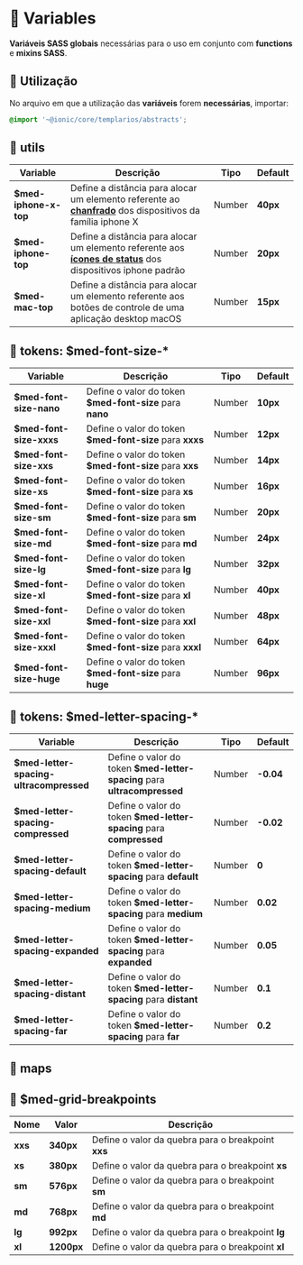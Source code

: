 
<Meta title="Sass/Variables" />

# 🎲 Variables

**Variáveis SASS globais** necessárias para o uso em conjunto com **functions** e **mixins SASS**.

## 💈 Utilização

No arquivo em que a utilização das **variáveis** forem **necessárias**, importar:

``` scss
@import '~@ionic/core/templarios/abstracts';
```

## 🎲 utils

| Variable            | Descrição                                                                                                                                                  | Tipo   | Default  |
| ------------------- | ---------------------------------------------------------------------------------------------------------------------------------------------------------- | ------ | -------- |
| **$med-iphone-x-top** | Define a distância para alocar um elemento referente ao **[chanfrado](https://support.apple.com/en-ca/HT207354)** dos dispositivos da família iphone X   | Number | **40px** |
| **$med-iphone-top**   | Define a distância para alocar um elemento referente aos **[ícones de status](https://support.apple.com/en-ca/HT207354)** dos dispositivos iphone padrão | Number | **20px** |
| **$med-mac-top**      | Define a distância para alocar um elemento referente aos botões de controle de uma aplicação desktop macOS                                               | Number | **15px** |


## 🎲 tokens: $med-font-size-*

| Variable                | Descrição                                                | Tipo   | Default  |
| ----------------------- | -------------------------------------------------------- | ------ | -------- |
| **$med-font-size-nano** | Define o valor do token **$med-font-size** para **nano** | Number | **10px** |
| **$med-font-size-xxxs** | Define o valor do token **$med-font-size** para **xxxs** | Number | **12px** |
| **$med-font-size-xxs**  | Define o valor do token **$med-font-size** para **xxs**  | Number | **14px** |
| **$med-font-size-xs**   | Define o valor do token **$med-font-size** para **xs**   | Number | **16px** |
| **$med-font-size-sm**   | Define o valor do token **$med-font-size** para **sm**   | Number | **20px** |
| **$med-font-size-md**   | Define o valor do token **$med-font-size** para **md**   | Number | **24px** |
| **$med-font-size-lg**   | Define o valor do token **$med-font-size** para **lg**   | Number | **32px** |
| **$med-font-size-xl**   | Define o valor do token **$med-font-size** para **xl**   | Number | **40px** |
| **$med-font-size-xxl**  | Define o valor do token **$med-font-size** para **xxl**  | Number | **48px** |
| **$med-font-size-xxxl** | Define o valor do token **$med-font-size** para **xxxl** | Number | **64px** |
| **$med-font-size-huge** | Define o valor do token **$med-font-size** para **huge** | Number | **96px** |

## 🎲 tokens: $med-letter-spacing-*

| Variable                                | Descrição                                                                | Tipo   | Default   |
| --------------------------------------- | ------------------------------------------------------------------------ | ------ | --------- |
| **$med-letter-spacing-ultracompressed** | Define o valor do token **$med-letter-spacing** para **ultracompressed** | Number | **-0.04** |
| **$med-letter-spacing-compressed**      | Define o valor do token **$med-letter-spacing** para **compressed**      | Number | **-0.02** |
| **$med-letter-spacing-default**         | Define o valor do token **$med-letter-spacing** para **default**         | Number | **0**     |
| **$med-letter-spacing-medium**          | Define o valor do token **$med-letter-spacing** para **medium**          | Number | **0.02**  |
| **$med-letter-spacing-expanded**        | Define o valor do token **$med-letter-spacing** para **expanded**        | Number | **0.05**  |
| **$med-letter-spacing-distant**         | Define o valor do token **$med-letter-spacing** para **distant**         | Number | **0.1**   |
| **$med-letter-spacing-far**             | Define o valor do token **$med-letter-spacing** para **far**             | Number | **0.2**   |

## 📍 maps

## 🎲 $med-grid-breakpoints

| Nome    | Valor      | Descrição                                          |
| ------- | ---------- | -------------------------------------------------- |
| **xxs** | **340px**  | Define o valor da quebra para o breakpoint **xxs** |
| **xs**  | **380px**  | Define o valor da quebra para o breakpoint **xs**  |
| **sm**  | **576px**  | Define o valor da quebra para o breakpoint **sm**  |
| **md**  | **768px**  | Define o valor da quebra para o breakpoint **md**  |
| **lg**  | **992px**  | Define o valor da quebra para o breakpoint **lg**  |
| **xl**  | **1200px** | Define o valor da quebra para o breakpoint **xl**  |
